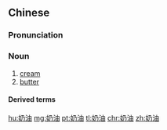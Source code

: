 ==Chinese==
{{zh-forms}}

===Pronunciation===
{{zh-pron
|m=nǎiyóu
|c=naai5 jau4
|mn=xm:nai-iû/xm:ni-iû/qz:lin-iû/zz,twk:leng-iû
|cat=n
}}

===Noun===
{{zh-noun}}

# [[cream]]
# [[butter]]

====Derived terms====
{{zh-der|奶油包|奶油糕點|生奶油|酸奶油}}

[[hu:奶油]]
[[mg:奶油]]
[[pt:奶油]]
[[tl:奶油]]
[[chr:奶油]]
[[zh:奶油]]